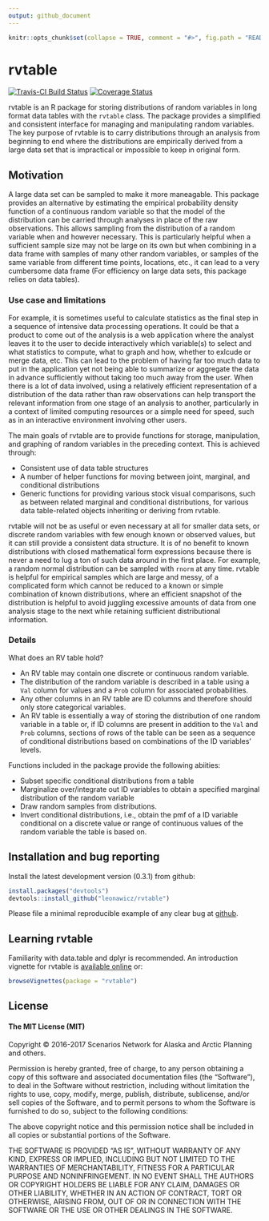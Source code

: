 ```yaml
---
output: github_document
---
```


<!-- README.md is generated from README.Rmd. Please edit that file -->

```r
knitr::opts_chunk$set(collapse = TRUE, comment = "#>", fig.path = "README-")
```

# rvtable

[![Travis-CI Build Status](https://travis-ci.org/leonawicz/rvtable.svg?branch=master)](https://travis-ci.org/leonawicz/rvtable)
[![Coverage Status](https://img.shields.io/codecov/c/github/leonawicz/rvtable/master.svg)](https://codecov.io/github/leonawicz/rvtable?branch=master)

rvtable is an R package for storing distributions of random variables in long format data tables with the `rvtable` class. The package provides a simplified and consistent interface for managing and manipulating random variables.
The key purpose of rvtable is to carry distributions through an analysis from beginning to end where the distributions are empirically derived from a large data set that is impractical or impossible to keep in original form.

## Motivation

A large data set can be sampled to make it more maneagable.
This package provides an alternative by estimating the empirical probability density function of a continuous random variable so that the model of the distribution can be carried through analyses in place of the raw observations.
This allows sampling from the distribution of a random variable when and however necessary.
This is particularly helpful when a sufficient sample size may not be large on its own but when combining in a data frame with samples of many other random variables, or samples of the same variable from different time points, locations, etc., it can lead to a very cumbersome data frame (For efficiency on large data sets, this package relies on data tables).

### Use case and limitations

For example, it is sometimes useful to calculate statistics as the final step in a sequence of intensive data processing operations.
It could be that a product to come out of the analysis is a web application where the analyst leaves it to the user to decide interactively which variable(s) to select and what statistics to compute, what to graph and how,
whether to exlcude or merge data, etc.
This can lead to the problem of having far too much data to put in the application yet not being able to summarize or aggregate the data in advance sufficiently without taking too much away from the user.
When there is a lot of data involved, using a relatively efficient representation of a distribution of the data rather than raw observations can help transport the relevant information from one stage of an analysis to another,
particularly in a context of limited computing resources or a simple need for speed, such as in an interactive environment involving other users.

The main goals of rvtable are to provide functions for storage, manipulation, and graphing of random variables in the preceding context. This is achieved through:

*   Consistent use of data table structures
*   A number of helper functions for moving between joint, marginal, and conditional distributions
*   Generic functions for providing various stock visual comparisons, such as between related marginal and conditional distributions, for various data table-related objects inheriting or deriving from rvtable.

rvtable will not be as useful or even necessary at all for smaller data sets, or discrete random variables with few enough known or observed values, but it can still provide a consistent data structure.
It is of no benefit to known distributions with closed mathematical form expressions because there is never a need to lug a ton of such data around in the first place.
For example, a random normal distribution can be sampled with `rnorm` at any time.
rvtable is helpful for empirical samples which are large and messy, of a complicated form which cannot be reduced to a known or simple combination of known distributions,
where an efficient snapshot of the distribution is helpful to avoid juggling excessive amounts of data from one analysis stage to the next while retaining sufficient distributional information.

### Details

What does an RV table hold?

*    An RV table may contain one discrete or continuous random variable.
*    The distribution of the random variable is described in a table using a `Val` column for values and a `Prob` column for associated probabilities.
*    Any other columns in an RV table are ID columns and therefore should only store categorical variables.
*    An RV table is essentially a way of storing the distribution of one random variable in a table or,
if ID columns are present in addition to the `Val` and `Prob` columns,
sections of rows of the table can be seen as a sequence of conditional distributions based on combinations of the ID variables' levels.

Functions included in the package provide the following abiities:

*    Subset specific conditional distributions from a table
*    Marginalize over/integrate out ID variables to obtain a specified marginal distribution of the random variable
*    Draw random samples from distributions.
*    Invert conditional distributions, i.e., obtain the pmf of a ID variable conditional on a discrete value or range of continuous values of the random variable the table is based on.


## Installation and bug reporting

Install the latest development version (0.3.1) from github:

```r
install.packages("devtools")
devtools::install_github("leonawicz/rvtable")
```

Please file a minimal reproducible example of any clear bug at [github](https://github.com/leonawicz/rvtable/issues).

## Learning rvtable

Familiarity with data.table and dplyr is recommended. 
An introduction vignette for rvtable is [available online](http://leonawicz.github.io/rvtable/articles/rvtable.html) or:

``` r
browseVignettes(package = "rvtable")
```

## License

#### The MIT License (MIT)

Copyright © 2016-2017 Scenarios Network for Alaska and Arctic Planning and others.

Permission is hereby granted, free of charge, to any person
obtaining a copy of this software and associated documentation
files (the "Software"), to deal in the Software without
restriction, including without limitation the rights to use,
copy, modify, merge, publish, distribute, sublicense, and/or sell
copies of the Software, and to permit persons to whom the
Software is furnished to do so, subject to the following
conditions:

The above copyright notice and this permission notice shall be
included in all copies or substantial portions of the Software.

THE SOFTWARE IS PROVIDED "AS IS", WITHOUT WARRANTY OF ANY KIND,
EXPRESS OR IMPLIED, INCLUDING BUT NOT LIMITED TO THE WARRANTIES
OF MERCHANTABILITY, FITNESS FOR A PARTICULAR PURPOSE AND
NONINFRINGEMENT. IN NO EVENT SHALL THE AUTHORS OR COPYRIGHT
HOLDERS BE LIABLE FOR ANY CLAIM, DAMAGES OR OTHER LIABILITY,
WHETHER IN AN ACTION OF CONTRACT, TORT OR OTHERWISE, ARISING
FROM, OUT OF OR IN CONNECTION WITH THE SOFTWARE OR THE USE OR
OTHER DEALINGS IN THE SOFTWARE.

